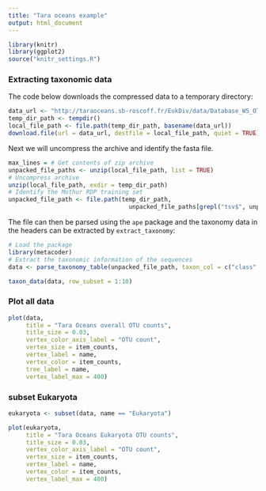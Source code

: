 ```yaml
---
title: "Tara oceans example"
output: html_document
---
```


```r
library(knitr)
library(ggplot2)
source("knitr_settings.R")
```


### Extracting taxonomic data

The code below downloads the compressed data to a temporary directory:

```r
data_url <- "http://taraoceans.sb-roscoff.fr/EukDiv/data/Database_W5_OTU_occurences.tsv.zip"
temp_dir_path <- tempdir()
local_file_path <- file.path(temp_dir_path, basename(data_url))
download.file(url = data_url, destfile = local_file_path, quiet = TRUE)
```

Next we will uncompress the archive and identify the fasta file.

```r
max_lines = # Get contents of zip archive
unpacked_file_paths <- unzip(local_file_path, list = TRUE)
# Uncompress archive
unzip(local_file_path, exdir = temp_dir_path)
# Identify the Mothur RDP training set
unpacked_file_path <- file.path(temp_dir_path, 
                                  unpacked_file_paths[grepl("tsv$", unpacked_file_paths)])
```

The file can then be parsed using the `ape` package and the taxonomy data in the headers can be extracted by `extract_taxonomy`:

```r
# Load the package
library(metacoder)
# Extract the taxonomic information of the sequences
data <- parse_taxonomy_table(unpacked_file_path, taxon_col = c("class" = -9), class_sep = "\\|")
```


```r
taxon_data(data, row_subset = 1:10)
```


### Plot all data

 
```r
plot(data,
     title = "Tara Oceans overall OTU counts",
     title_size = 0.03,
     vertex_color_axis_label = "OTU count",
     vertex_size = item_counts,
     vertex_label = name,
     vertex_color = item_counts,
     tree_label = name,
     vertex_label_max = 400)
```



### subset Eukaryota

```r
eukaryota <- subset(data, name == "Eukaryota")
```

```r
plot(eukaryota,
     title = "Tara Oceans Eukaryota OTU counts",
     title_size = 0.03,
     vertex_color_axis_label = "OTU count",
     vertex_size = item_counts,
     vertex_label = name,
     vertex_color = item_counts,
     vertex_label_max = 400)

```


